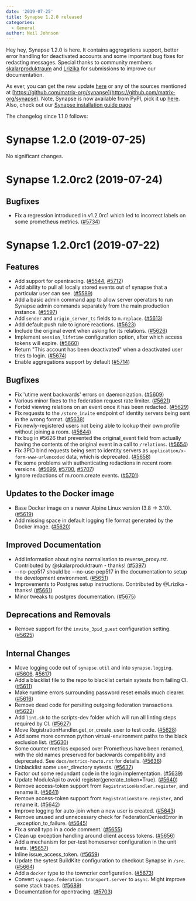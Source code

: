 ```yaml
---
date: '2019-07-25'
title: Synapse 1.2.0 released
categories:
  - General
author: Neil Johnson
---
```


Hey hey, Synapse 1.2.0 is here. It contains aggregations support, better error handling for  deactivated accounts and some important bug fixes for redacting messages. Special thanks to community members [skalarproduktraum](https://github.com/skalarproduktraum) and [Lrizika](https://github.com/Lrizika) for submissions to improve our documentation.

As ever, you can get the new update [here](https://github.com/matrix-org/synapse/releases/tag/v1.2.0) or any of the sources mentioned at [https://github.com/matrix-org/synapse](https://github.com/matrix-org/synapse). Note, Synapse is now available from PyPI, pick it up [here](https://pypi.org/project/matrix-synapse/). Also, check out our [Synapse installation guide page](https://matrix.org/docs/guides/installing-synapse)

The changelog since 1.1.0 follows:

Synapse 1.2.0 (2019-07-25)
==========================
No significant changes.

Synapse 1.2.0rc2 (2019-07-24)
=============================

Bugfixes
--------

- Fix a regression introduced in v1.2.0rc1 which led to incorrect labels on some prometheus metrics. ([\#5734](https://github.com/matrix-org/synapse/issues/5734))


Synapse 1.2.0rc1 (2019-07-22)
=============================

Features
--------

- Add support for opentracing. ([\#5544](https://github.com/matrix-org/synapse/issues/5544), [\#5712](https://github.com/matrix-org/synapse/issues/5712))
- Add ability to pull all locally stored events out of synapse that a particular user can see. ([\#5589](https://github.com/matrix-org/synapse/issues/5589))
- Add a basic admin command app to allow server operators to run Synapse admin commands separately from the main production instance. ([\#5597](https://github.com/matrix-org/synapse/issues/5597))
- Add `sender` and `origin_server_ts` fields to `m.replace`. ([\#5613](https://github.com/matrix-org/synapse/issues/5613))
- Add default push rule to ignore reactions. ([\#5623](https://github.com/matrix-org/synapse/issues/5623))
- Include the original event when asking for its relations. ([\#5626](https://github.com/matrix-org/synapse/issues/5626))
- Implement `session_lifetime` configuration option, after which access tokens will expire. ([\#5660](https://github.com/matrix-org/synapse/issues/5660))
- Return "This account has been deactivated" when a deactivated user tries to login. ([\#5674](https://github.com/matrix-org/synapse/issues/5674))
- Enable aggregations support by default ([\#5714](https://github.com/matrix-org/synapse/issues/5714))


Bugfixes
--------

- Fix 'utime went backwards' errors on daemonization. ([\#5609](https://github.com/matrix-org/synapse/issues/5609))
- Various minor fixes to the federation request rate limiter. ([\#5621](https://github.com/matrix-org/synapse/issues/5621))
- Forbid viewing relations on an event once it has been redacted. ([\#5629](https://github.com/matrix-org/synapse/issues/5629))
- Fix requests to the `/store_invite` endpoint of identity servers being sent in the wrong format. ([\#5638](https://github.com/matrix-org/synapse/issues/5638))
- Fix newly-registered users not being able to lookup their own profile without joining a room. ([\#5644](https://github.com/matrix-org/synapse/issues/5644))
- Fix bug in #5626 that prevented the original_event field from actually having the contents of the original event in a call to `/relations`. ([\#5654](https://github.com/matrix-org/synapse/issues/5654))
- Fix 3PID bind requests being sent to identity servers as `application/x-form-www-urlencoded` data, which is deprecated. ([\#5658](https://github.com/matrix-org/synapse/issues/5658))
- Fix some problems with authenticating redactions in recent room versions. ([\#5699](https://github.com/matrix-org/synapse/issues/5699), [\#5700](https://github.com/matrix-org/synapse/issues/5700), [\#5707](https://github.com/matrix-org/synapse/issues/5707))
- Ignore redactions of m.room.create events. ([\#5701](https://github.com/matrix-org/synapse/issues/5701))


Updates to the Docker image
---------------------------

- Base Docker image on a newer Alpine Linux version (3.8 -> 3.10). ([\#5619](https://github.com/matrix-org/synapse/issues/5619))
- Add missing space in default logging file format generated by the Docker image. ([\#5620](https://github.com/matrix-org/synapse/issues/5620))


Improved Documentation
----------------------

- Add information about nginx normalisation to reverse_proxy.rst. Contributed by @skalarproduktraum - thanks! ([\#5397](https://github.com/matrix-org/synapse/issues/5397))
- --no-pep517 should be --no-use-pep517 in the documentation to setup the development environment. ([\#5651](https://github.com/matrix-org/synapse/issues/5651))
- Improvements to Postgres setup instructions. Contributed by @Lrizika - thanks! ([\#5661](https://github.com/matrix-org/synapse/issues/5661))
- Minor tweaks to postgres documentation. ([\#5675](https://github.com/matrix-org/synapse/issues/5675))


Deprecations and Removals
-------------------------

- Remove support for the `invite_3pid_guest` configuration setting. ([\#5625](https://github.com/matrix-org/synapse/issues/5625))


Internal Changes
----------------

- Move logging code out of `synapse.util` and into `synapse.logging`. ([\#5606](https://github.com/matrix-org/synapse/issues/5606), [\#5617](https://github.com/matrix-org/synapse/issues/5617))
- Add a blacklist file to the repo to blacklist certain sytests from failing CI. ([\#5611](https://github.com/matrix-org/synapse/issues/5611))
- Make runtime errors surrounding password reset emails much clearer. ([\#5616](https://github.com/matrix-org/synapse/issues/5616))
- Remove dead code for persiting outgoing federation transactions. ([\#5622](https://github.com/matrix-org/synapse/issues/5622))
- Add `lint.sh` to the scripts-dev folder which will run all linting steps required by CI. ([\#5627](https://github.com/matrix-org/synapse/issues/5627))
- Move RegistrationHandler.get_or_create_user to test code. ([\#5628](https://github.com/matrix-org/synapse/issues/5628))
- Add some more common python virtual-environment paths to the black exclusion list. ([\#5630](https://github.com/matrix-org/synapse/issues/5630))
- Some counter metrics exposed over Prometheus have been renamed, with the old names preserved for backwards compatibility and deprecated. See `docs/metrics-howto.rst` for details. ([\#5636](https://github.com/matrix-org/synapse/issues/5636))
- Unblacklist some user_directory sytests. ([\#5637](https://github.com/matrix-org/synapse/issues/5637))
- Factor out some redundant code in the login implementation. ([\#5639](https://github.com/matrix-org/synapse/issues/5639))
- Update ModuleApi to avoid register(generate_token=True). ([\#5640](https://github.com/matrix-org/synapse/issues/5640))
- Remove access-token support from `RegistrationHandler.register`, and rename it. ([\#5641](https://github.com/matrix-org/synapse/issues/5641))
- Remove access-token support from `RegistrationStore.register`, and rename it. ([\#5642](https://github.com/matrix-org/synapse/issues/5642))
- Improve logging for auto-join when a new user is created. ([\#5643](https://github.com/matrix-org/synapse/issues/5643))
- Remove unused and unnecessary check for FederationDeniedError in _exception_to_failure. ([\#5645](https://github.com/matrix-org/synapse/issues/5645))
- Fix a small typo in a code comment. ([\#5655](https://github.com/matrix-org/synapse/issues/5655))
- Clean up exception handling around client access tokens. ([\#5656](https://github.com/matrix-org/synapse/issues/5656))
- Add a mechanism for per-test homeserver configuration in the unit tests. ([\#5657](https://github.com/matrix-org/synapse/issues/5657))
- Inline issue_access_token. ([\#5659](https://github.com/matrix-org/synapse/issues/5659))
- Update the sytest BuildKite configuration to checkout Synapse in `/src`. ([\#5664](https://github.com/matrix-org/synapse/issues/5664))
- Add a `docker` type to the towncrier configuration. ([\#5673](https://github.com/matrix-org/synapse/issues/5673))
- Convert `synapse.federation.transport.server` to `async`. Might improve some stack traces. ([\#5689](https://github.com/matrix-org/synapse/issues/5689))
- Documentation for opentracing. ([\#5703](https://github.com/matrix-org/synapse/issues/5703))